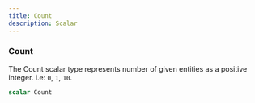 ```yaml
---
title: Count
description: Scalar
---
```


### Count
The Count scalar type represents number of given entities as a positive integer.
i.e: `0`, `1`, `10`.


```graphql
scalar Count
```



